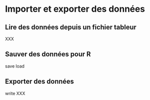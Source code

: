 # Importer et exporter des données {#import}

## Lire des données depuis un fichier tableur

XXX

## Sauver des données pour R

save
load

## Exporter des données

write
XXX
